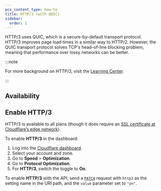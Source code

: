 ```yaml
---
pcx_content_type: how-to
title: HTTP/3 (with QUIC)
sidebar:
  order: 1
---
```



HTTP/3 uses QUIC, which is a secure-by-default transport protocol. HTTP/3 improves page load times in a similar way to HTTP/2. However, the QUIC transport protocol solves TCP's head-of-line blocking problem, meaning that performance over lossy networks can be better.

:::note

For more background on HTTP/3, visit the [Learning Center](https://www.cloudflare.com/learning/performance/what-is-http3/).

:::

## Availability

<FeatureTable id="speed.http3" />

## Enable HTTP/3

HTTP/3 is available to all plans (though it does require an [SSL certificate at Cloudflare’s edge network](/ssl/get-started/)).

<Tabs syncKey="dashPlusAPI"> <TabItem label="Dashboard">

To enable **HTTP/3** in the dashboard:

1. Log into the [Cloudflare dashboard](https://dash.cloudflare.com).
2. Select your account and zone.
3. Go to **Speed** > **Optimization**.
4. Go to **Protocol Optimization**.
5. For **HTTP/3**, switch the toggle to **On**.

</TabItem> <TabItem label="API">

To enable **HTTP/3** with the API, send a [`PATCH`](/api/operations/zone-settings-edit-single-setting) request with `http3` as the setting name in the URI path, and the `value` parameter set to `"on"`.

</TabItem> </Tabs>
